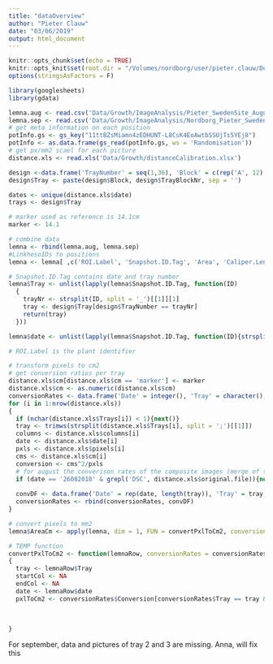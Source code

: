 ```yaml
---
title: "dataOverview"
author: "Pieter Clauw"
date: "03/06/2019"
output: html_document
---
```


```r
knitr::opts_chunk$set(echo = TRUE)
knitr::opts_knit$set(root.dir = "/Volumes/nordborg/user/pieter.clauw/Documents/Experiments/FieldRNA/")
options(stringsAsFactors = F)
```

```r
library(googlesheets)
library(gdata)
```


```r
lemna.aug <- read.csv('Data/Growth/ImageAnalysis/Pieter_SwedenSite_August2018.csv', sep = ';', dec = ',')
lemna.sep <- read.csv('Data/Growth/ImageAnalysis/Nordborg_Pieter_SwedenSite_September2018.csv', sep = ';', dec = ',')
# get meta information on each position
potInfo.gs <- gs_key("11ttBZsMiamn4zEDHUNT-L8CsK4EoAwtbSSUjTs5YEj8")
potInfo <- as.data.frame(gs_read(potInfo.gs, ws = 'Randomisation'))
# get px/mm2 scael for each picture
distance.xls <- read.xls('Data/Growth/distanceCalibration.xlsx')
```

```r
design <-data.frame('TrayNumber' = seq(1,36), 'Block' = c(rep('A', 12), rep('B', 12), rep('C', 12)), 'TrayBlockNr' = rep(seq(1,12), 3))
design$Tray <- paste(design$Block, design$TrayBlockNr, sep = '')

dates <- unique(distance.xls$date)
trays <- design$Tray

# marker used as reference is 14.1cm
marker <- 14.1
```


```r
# combine data
lemna <- rbind(lemna.aug, lemna.sep)
#LinkhesoIDs to positions
lemna <- lemna[ ,c('ROI.Label', 'Snapshot.ID.Tag', 'Area', 'Caliper.Length', 'Circumference', 'Compactness')]

# Snapshot.ID.Tag contains date and tray number
lemna$Tray <- unlist(lapply(lemna$Snapshot.ID.Tag, function(ID)
  {
    trayNr <- strsplit(ID, split = '_')[[1]][1]
    tray <- design$Tray[design$TrayNumber == trayNr]
    return(tray)
  }))

lemna$date <- unlist(lapply(lemna$Snapshot.ID.Tag, function(ID){strsplit(ID, split = '_')[[1]][2]}))

# ROI.Label is the plant identifier

# transform pixels to cm2
# get conversion ratios per tray
distance.xls$cm[distance.xls$cm == 'marker'] <- marker
distance.xls$cm <- as.numeric(distance.xls$cm)
conversionRates <- data.frame('Date' = integer(), 'Tray' = character(), 'Columns' = character(), 'Conversion' = numeric())
for (i in 1:nrow(distance.xls))
{
  if (nchar(distance.xls$Trays[i]) < 1){next()}
  tray <- trimws(strsplit(distance.xls$Trays[i], split = ';')[[1]])
  columns <- distance.xls$columns[i]
  date <- distance.xls$date[i]
  pxls <- distance.xls$pixels[i]
  cms <- distance.xls$cm[i]
  conversion <- cms^2/pxls
  # for august the converison rates of the composite images (merge of two pictures of half a tray)
  if (date == '26082018' & grepl('DSC', distance.xls$original.file)){next()}
  
  convDF <- data.frame('Date' = rep(date, length(tray)), 'Tray' = tray, 'Columns' = rep(columns, length(tray)), 'Conversion' = rep(conversion, length(tray)))
  conversionRates <- rbind(conversionRates, convDF)
}

# convert pixels to mm2
lemna$AreaCm <- apply(lemna, dim = 1, FUN = convertPxlToCm2, conversionRates = conversionRates)

# TEMP function
convertPxlToCm2 <- function(lemnaRow, conversionRates = conversionRates)
{
  tray <- lemnaRow$Tray
  startCol <- NA
  endCol <- NA
  date <- lemnaRow$date
  pxlToCm2 <- conversionRates$Conversion[conversionRates$Tray == tray & conversionRates$Date == date]
  
  
  
}


```
For september, data and pictures of tray 2 and 3 are missing.
Anna, will fix this







